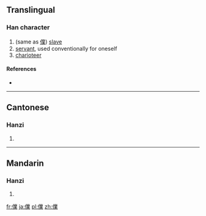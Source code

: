 ==Translingual==

===Han character===
{{Han char|rn=9|rad=人|as=13|sn=15|four=|canj=人廿金木 (OTCD)|ids=⿰[[亻]][[業]]}}

# (same as [[僕]]) [[slave]]
# [[servant]], used conventionally for oneself
# [[charioteer]]

====References====
* {{Han ref|kx=0118.220|hdz=10224.110|uh=3492|ud=13458}}

----

==Cantonese==

===Hanzi===
{{yue-hanzi|jyut=[[buk6]]|y=buk6}}

# {{defn|lang=yue|sort=人13}}

----

==Mandarin==

===Hanzi===
{{cmn-hanzi|pin=[[pú]] ([[pu2]])|wg=p'u<sup>2</sup>}}

# {{defn|lang=cmn|sort=人13}}

[[fr:㒒]]
[[ja:㒒]]
[[pl:㒒]]
[[zh:㒒]]